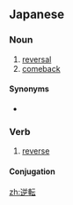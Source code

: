 ==Japanese==
{{ja-kanjitab|ぎゃく|てん|yomi=on}}

===Noun===
{{ja-noun|ぎゃくてん}}

# [[reversal]]
# [[comeback]]

====Synonyms====
* {{sense|comeback}} {{l|ja|逆転勝ち}}

===Verb===
{{ja-verb-suru|ぎゃくてん}}

# [[reverse]]

====Conjugation====
{{ja-suru|ぎゃくてん}}

[[zh:逆転]]